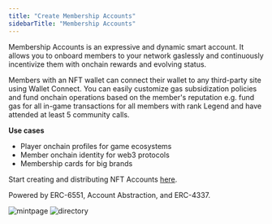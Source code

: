 ```yaml
---
title: "Create Membership Accounts"
sidebarTitle: "Membership Accounts"
---
```


Membership Accounts is an expressive and dynamic smart account. It allows you to onboard members to your network gaslessly and continuously incentivize them with onchain rewards and evolving status. 

Members with an NFT wallet can connect their wallet to any third-party site using Wallet Connect. You can easily customize gas subsidization policies and fund onchain operations based on the member's reputation e.g. fund gas for all in-game transactions for all members with rank Legend and have attended at least 5 community calls.

**Use cases**

- Player onchain profiles for game ecosystems
- Member onchain identity for web3 protocols
- Membership cards for big brands

Start creating and distributing NFT Accounts [here](https://groupos.xyz/collection/new?step=general).

Powered by ERC-6551, Account Abstraction, and ERC-4337.

![mintpage](https://station-images.nyc3.digitaloceanspaces.com/a5cb2658-6b68-45a9-98e8-b048843603fc.png)
![directory](https://station-images.nyc3.digitaloceanspaces.com/4eb7189b-9da3-4a72-b5b4-213e6129e61d.png)


